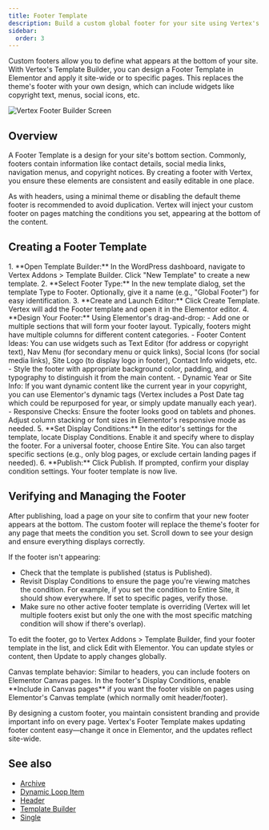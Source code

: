 ```yaml
---
title: Footer Template
description: Build a custom global footer for your site using Vertex's Template Builder.
sidebar:
  order: 3
---
```


Custom footers allow you to define what appears at the bottom of your site. With Vertex's Template Builder, you can design a Footer Template in Elementor and apply it site-wide or to specific pages. This replaces the theme's footer with your own design, which can include widgets like copyright text, menus, social icons, etc.

![Vertex Footer Builder Screen](https://cdn.webilia.com/u/d/2025/08/vertex-footer-builder.png)

## Overview

A Footer Template is a design for your site's bottom section. Commonly, footers contain information like contact details, social media links, navigation menus, and copyright notices. By creating a footer with Vertex, you ensure these elements are consistent and easily editable in one place.

<Aside type="tip">As with headers, using a minimal theme or disabling the default theme footer is recommended to avoid duplication. Vertex will inject your custom footer on pages matching the conditions you set, appearing at the bottom of the content.</Aside>

## Creating a Footer Template
<Steps>
1. **Open Template Builder:** In the WordPress dashboard, navigate to Vertex Addons > Template Builder. Click "New Template" to create a new template.
2. **Select Footer Type:** In the new template dialog, set the template Type to Footer. Optionally, give it a name (e.g., "Global Footer") for easy identification.
3. **Create and Launch Editor:** Click Create Template. Vertex will add the Footer template and open it in the Elementor editor.
4. **Design Your Footer:** Using Elementor's drag-and-drop:
   - Add one or multiple sections that will form your footer layout. Typically, footers might have multiple columns for different content categories.
   - Footer Content Ideas: You can use widgets such as Text Editor (for address or copyright text), Nav Menu (for secondary menu or quick links), Social Icons (for social media links), Site Logo (to display logo in footer), Contact Info widgets, etc.
   - Style the footer with appropriate background color, padding, and typography to distinguish it from the main content.
   - Dynamic Year or Site Info: If you want dynamic content like the current year in your copyright, you can use Elementor's dynamic tags (Vertex includes a Post Date tag which could be repurposed for year, or simply update manually each year).
   - Responsive Checks: Ensure the footer looks good on tablets and phones. Adjust column stacking or font sizes in Elementor's responsive mode as needed.
5. **Set Display Conditions:** In the editor's settings for the template, locate Display Conditions. Enable it and specify where to display the footer. For a universal footer, choose Entire Site. You can also target specific sections (e.g., only blog pages, or exclude certain landing pages if needed).
6. **Publish:** Click Publish. If prompted, confirm your display condition settings. Your footer template is now live.

</Steps>

## Verifying and Managing the Footer

After publishing, load a page on your site to confirm that your new footer appears at the bottom. The custom footer will replace the theme's footer for any page that meets the condition you set. Scroll down to see your design and ensure everything displays correctly.

If the footer isn't appearing:

- Check that the template is published (status is Published).
- Revisit Display Conditions to ensure the page you're viewing matches the condition. For example, if you set the condition to Entire Site, it should show everywhere. If set to specific pages, verify those.
- Make sure no other active footer template is overriding (Vertex will let multiple footers exist but only the one with the most specific matching condition will show if there's overlap).

To edit the footer, go to Vertex Addons > Template Builder, find your footer template in the list, and click Edit with Elementor. You can update styles or content, then Update to apply changes globally.

<Aside type="note">Canvas template behavior: Similar to headers, you can include footers on Elementor Canvas pages. In the footer's Display Conditions, enable **Include in Canvas pages** if you want the footer visible on pages using Elementor's Canvas template (which normally omit header/footer).</Aside>

By designing a custom footer, you maintain consistent branding and provide important info on every page. Vertex's Footer Template makes updating footer content easy—change it once in Elementor, and the updates reflect site-wide.


## See also

- [Archive](/vertex/template-builder/archive/)
- [Dynamic Loop Item](/vertex/template-builder/dynamic-loop-item/)
- [Header](/vertex/template-builder/header/)
- [Template Builder](/vertex/template-builder/)
- [Single](/vertex/template-builder/single/)
